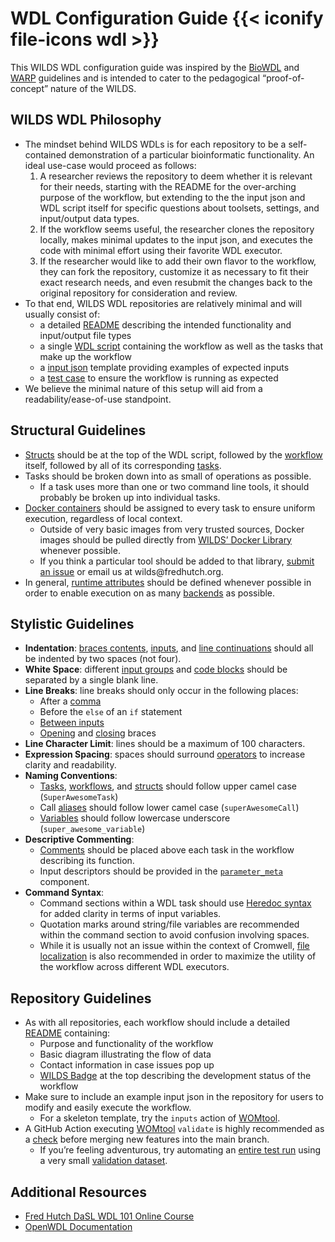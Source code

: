 
# WDL Configuration Guide {{< iconify file-icons wdl >}} {#sec-wdlconfig}

This WILDS WDL configuration guide was inspired by the [BioWDL](https://biowdl.github.io/styleGuidelines.html) and [WARP](https://broadinstitute.github.io/warp/docs/Best_practices/suggested_formats) guidelines and is intended to cater to the pedagogical "proof-of-concept" nature of the WILDS.

## WILDS WDL Philosophy

- The mindset behind WILDS WDLs is for each repository to be a self-contained demonstration of a particular bioinformatic functionality. An ideal use-case would proceed as follows:
    1. A researcher reviews the repository to deem whether it is relevant for their needs, starting with the README for the over-arching purpose of the workflow, but extending to the the input json and WDL script itself for specific questions about toolsets, settings, and input/output data types.
    2. If the workflow seems useful, the researcher clones the repository locally, makes minimal updates to the input json, and executes the code with minimal effort using their favorite WDL executor.
    3. If the researcher would like to add their own flavor to the workflow, they can fork the repository, customize it as necessary to fit their exact research needs, and even resubmit the changes back to the original repository for consideration and review.
- To that end, WILDS WDL repositories are relatively minimal and will usually consist of:
    - a detailed [README](https://github.com/getwilds/fastq-to-cram/blob/489ccdf0697ab902ca6f775b8e51d4f0603c0c01/README.md) describing the intended functionality and input/output file types
    - a single [WDL script](https://github.com/getwilds/fastq-to-cram/blob/489ccdf0697ab902ca6f775b8e51d4f0603c0c01/fastq-to-cram.wdl) containing the workflow as well as the tasks that make up the workflow
    - a [input json](https://github.com/getwilds/fastq-to-cram/blob/489ccdf0697ab902ca6f775b8e51d4f0603c0c01/fastq-to-cram-inputs.json) template providing examples of expected inputs
    - a [test case](https://github.com/getwilds/fastq-to-cram/tree/489ccdf0697ab902ca6f775b8e51d4f0603c0c01/tests/data) to ensure the workflow is running as expected
- We believe the minimal nature of this setup will aid from a readability/ease-of-use standpoint.

## Structural Guidelines

- [Structs](https://github.com/getwilds/fastq-to-cram/blob/489ccdf0697ab902ca6f775b8e51d4f0603c0c01/fastq-to-cram.wdl#L5) should be at the top of the WDL script, followed by the [workflow](https://github.com/getwilds/fastq-to-cram/blob/489ccdf0697ab902ca6f775b8e51d4f0603c0c01/fastq-to-cram.wdl#L21) itself, followed by all of its corresponding [tasks](https://github.com/getwilds/fastq-to-cram/blob/489ccdf0697ab902ca6f775b8e51d4f0603c0c01/fastq-to-cram.wdl#L80).
- Tasks should be broken down into as small of operations as possible.
    - If a task uses more than one or two command line tools, it should probably be broken up into individual tasks.
- [Docker containers](https://hutchdatascience.org/WDL_Workflows_Guide/the-first-task.html#docker-images-and-containers) should be assigned to every task to ensure uniform execution, regardless of local context.
    - Outside of very basic images from very trusted sources, Docker images should be pulled directly from [WILDS' Docker Library](https://github.com/getwilds/wilds-docker-library) whenever possible.
    - If you think a particular tool should be added to that library, [submit an issue](https://github.com/getwilds/wilds-docker-library/issues) or email us at wilds@fredhutch.org.
- In general, [runtime attributes](https://hutchdatascience.org/WDL_Workflows_Guide/the-first-task.html#runtime-attributes) should be defined whenever possible in order to enable execution on as many [backends](https://hutchdatascience.org/WDL_Workflows_Guide/appendix-backends-and-executors.html) as possible.

## Stylistic Guidelines

- **Indentation**: [braces contents](https://github.com/getwilds/fastq-to-cram/blob/489ccdf0697ab902ca6f775b8e51d4f0603c0c01/fastq-to-cram.wdl#L7C23-L11C2), [inputs](https://github.com/getwilds/fastq-to-cram/blob/489ccdf0697ab902ca6f775b8e51d4f0603c0c01/fastq-to-cram.wdl#L36C9-L44C31), and [line continuations](https://github.com/getwilds/fastq-to-cram/blob/489ccdf0697ab902ca6f775b8e51d4f0603c0c01/fastq-to-cram.wdl#L143C5-L147C67) should all be indented by two spaces (not four).
- **White Space**: different [input groups](https://github.com/getwilds/fastq-to-cram/blob/489ccdf0697ab902ca6f775b8e51d4f0603c0c01/fastq-to-cram.wdl#L36C1-L44C31) and [code blocks](https://github.com/getwilds/fastq-to-cram/blob/489ccdf0697ab902ca6f775b8e51d4f0603c0c01/fastq-to-cram.wdl#L95C11-L107C6) should be separated by a single blank line.
- **Line Breaks**: line breaks should only occur in the following places:
    - After a [comma](https://github.com/getwilds/fastq-to-cram/blob/489ccdf0697ab902ca6f775b8e51d4f0603c0c01/fastq-to-cram.wdl#L37C49-L37C50)
    - Before the `else` of an `if` statement
    - [Between inputs](https://github.com/getwilds/fastq-to-cram/blob/489ccdf0697ab902ca6f775b8e51d4f0603c0c01/fastq-to-cram.wdl#L36C1-L44C31)
    - [Opening](https://github.com/getwilds/fastq-to-cram/blob/489ccdf0697ab902ca6f775b8e51d4f0603c0c01/fastq-to-cram.wdl#L23C37-L23C38) and [closing](https://github.com/getwilds/fastq-to-cram/blob/489ccdf0697ab902ca6f775b8e51d4f0603c0c01/fastq-to-cram.wdl#L45C1-L46C29) braces
- **Line Character Limit**: lines should be a maximum of 100 characters.
- **Expression Spacing**: spaces should surround [operators](https://github.com/getwilds/fastq-to-cram/blob/489ccdf0697ab902ca6f775b8e51d4f0603c0c01/fastq-to-cram.wdl#L39) to increase clarity and readability.
- **Naming Conventions**:
    - [Tasks](https://github.com/getwilds/fastq-to-cram/blob/489ccdf0697ab902ca6f775b8e51d4f0603c0c01/fastq-to-cram.wdl#L83C6-L83C24), [workflows](https://github.com/getwilds/fastq-to-cram/blob/489ccdf0697ab902ca6f775b8e51d4f0603c0c01/fastq-to-cram.wdl#L23C10-L23C36), and [structs](https://github.com/getwilds/fastq-to-cram/blob/489ccdf0697ab902ca6f775b8e51d4f0603c0c01/fastq-to-cram.wdl#L7C8-L7C22) should follow upper camel case (`SuperAwesomeTask`)
    - Call [aliases](https://github.com/getwilds/wdl-101/blob/b1de97d360b524e1932368c04b6e2dec2c85f134/mutation_calling.wdl#L55C20-L55C31) should follow lower camel case (`superAwesomeCall`)
    - [Variables](https://github.com/getwilds/fastq-to-cram/blob/489ccdf0697ab902ca6f775b8e51d4f0603c0c01/fastq-to-cram.wdl#L28C10-L28C21) should follow lowercase underscore (`super_awesome_variable`)
- **Descriptive Commenting**:
    - [Comments](https://github.com/getwilds/fastq-to-cram/blob/489ccdf0697ab902ca6f775b8e51d4f0603c0c01/fastq-to-cram.wdl#L82C1-L82C41) should be placed above each task in the workflow describing its function.
    - Input descriptors should be provided in the [`parameter_meta`](https://github.com/getwilds/fastq-to-cram/blob/489ccdf0697ab902ca6f775b8e51d4f0603c0c01/fastq-to-cram.wdl#L71C3-L77C4) component.
- **Command Syntax**:
    - Command sections within a WDL task should use [Heredoc syntax](https://hutchdatascience.org/WDL_Workflows_Guide/the-first-task.html#referencing-inputs-in-the-command-section) for added clarity in terms of input variables.
    - Quotation marks around string/file variables are recommended within the command section to avoid confusion involving spaces.
    - While it is usually not an issue within the context of Cromwell, [file localization](https://hutchdatascience.org/WDL_Workflows_Guide/the-first-task.html#file-localization) is also recommended in order to maximize the utility of the workflow across different WDL executors.

## Repository Guidelines

- As with all repositories, each workflow should include a detailed [README](https://github.com/getwilds/fastq-to-cram/blob/489ccdf0697ab902ca6f775b8e51d4f0603c0c01/README.md) containing:
    - Purpose and functionality of the workflow
    - Basic diagram illustrating the flow of data
    - Contact information in case issues pop up 
    - [WILDS Badge](https://github.com/getwilds/badges) at the top describing the development status of the workflow
- Make sure to include an example input json in the repository for users to modify and easily execute the workflow.
    - For a skeleton template, try the `inputs` action of [WOMtool](https://cromwell.readthedocs.io/en/stable/WOMtool/#inputs).
- A GitHub Action executing [WOMtool](https://cromwell.readthedocs.io/en/stable/WOMtool/#validate) `validate` is highly recommended as a [check](https://github.com/getwilds/fastq-to-cram/blob/489ccdf0697ab902ca6f775b8e51d4f0603c0c01/.github/workflows/womtools-validate.yml) before merging new features into the main branch.
    - If you're feeling adventurous, try automating an [entire test run](https://github.com/getwilds/fastq-to-cram/blob/489ccdf0697ab902ca6f775b8e51d4f0603c0c01/.github/workflows/cromwell-test-run.yml) using a very small [validation dataset](https://github.com/getwilds/fastq-to-cram/tree/489ccdf0697ab902ca6f775b8e51d4f0603c0c01/tests/data).

## Additional Resources

- [Fred Hutch DaSL WDL 101 Online Course](https://hutchdatascience.org/WDL_Workflows_Guide/introduction-to-wdl.html)
- [OpenWDL Documentation](https://docs.openwdl.org/en/latest/)

